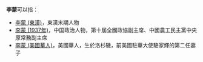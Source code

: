 '''李蒙'''可以指：
* [[李蒙_(東漢)|李蒙 (東漢)]]，東漢末期人物
* [[李蒙_(1937年)|李蒙 (1937年)]]，中国政治人物，第十屆全國政協副主席、中國農工民主黨中央原常務副主席
* [[李蒙_(美國華人)|李蒙 (美國華人)]]，美國華人，生於洛杉磯，前美國駐華大使駱家輝的第二任妻子
{{disambig|M|Cat=二字李姓人名消歧義}}